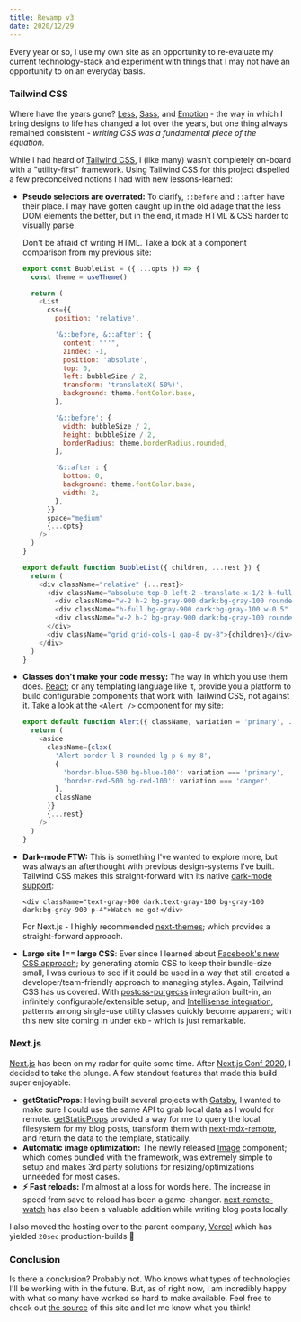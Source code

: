 ```yaml
---
title: Revamp v3
date: 2020/12/29
---
```


Every year or so, I use my own site as an opportunity to re-evaluate my current technology-stack and experiment with things that I may not have an opportunity to on an everyday basis.

### Tailwind CSS

Where have the years gone? [Less](http://lesscss.org/), [Sass](https://sass-lang.com/), and [Emotion](https://emotion.sh/) - the way in which I bring designs to life has changed a lot over the years, but one thing always remained consistent - _writing CSS was a fundamental piece of the equation._

While I had heard of [Tailwind CSS](https://tailwindcss.com/), I (like many) wasn't completely on-board with a "utility-first" framework. Using Tailwind CSS for this project dispelled a few preconceived notions I had with new lessons-learned:

- **Pseudo selectors are overrated:** To clarify, `::before` and `::after` have their place. I may have gotten caught up in the old adage that the less DOM elements the better, but in the end, it made HTML & CSS harder to visually parse.

  Don't be afraid of writing HTML. Take a look at a component comparison from my previous site:

  ```js filename=BubbleList.old.js
  export const BubbleList = ({ ...opts }) => {
    const theme = useTheme()

    return (
      <List
        css={{
          position: 'relative',

          '&::before, &::after': {
            content: "''",
            zIndex: -1,
            position: 'absolute',
            top: 0,
            left: bubbleSize / 2,
            transform: 'translateX(-50%)',
            background: theme.fontColor.base,
          },

          '&::before': {
            width: bubbleSize / 2,
            height: bubbleSize / 2,
            borderRadius: theme.borderRadius.rounded,
          },

          '&::after': {
            bottom: 0,
            background: theme.fontColor.base,
            width: 2,
          },
        }}
        space="medium"
        {...opts}
      />
    )
  }
  ```

  ```js filename=BubbleList.new.js
  export default function BubbleList({ children, ...rest }) {
    return (
      <div className="relative" {...rest}>
        <div className="absolute top-0 left-2 -translate-x-1/2 h-full z-10">
          <div className="w-2 h-2 bg-gray-900 dark:bg-gray-100 rounded-full absolute top-0 left-1/2 -translate-x-1/2" />
          <div className="h-full bg-gray-900 dark:bg-gray-100 w-0.5" />
          <div className="w-2 h-2 bg-gray-900 dark:bg-gray-100 rounded-full absolute bottom-0 left-1/2 -translate-x-1/2" />
        </div>
        <div className="grid grid-cols-1 gap-8 py-8">{children}</div>
      </div>
    )
  }
  ```

- **Classes don't make your code messy:** The way in which you use them does. [React](https://reactjs.org); or any templating language like it, provide you a platform to build configurable components that work with Tailwind CSS, not against it. Take a look at the `<Alert />` component for my site:

  ```js filename=Alert.js
  export default function Alert({ className, variation = 'primary', ...rest }) {
    return (
      <aside
        className={clsx(
          'Alert border-l-8 rounded-lg p-6 my-8',
          {
            'border-blue-500 bg-blue-100': variation === 'primary',
            'border-red-500 bg-red-100': variation === 'danger',
          },
          className
        )}
        {...rest}
      />
    )
  }
  ```

- **Dark-mode FTW:** This is something I've wanted to explore more, but was always an afterthought with previous design-systems I've built. Tailwind CSS makes this straight-forward with its native [dark-mode support](https://tailwindcss.com/docs/dark-mode):

  ```markup
  <div className="text-gray-900 dark:text-gray-100 bg-gray-100 dark:bg-gray-900 p-4">Watch me go!</div>
  ```

  For Next.js - I highly recommended [next-themes](https://github.com/pacocoursey/next-themes); which provides a straight-forward approach.

- **Large site !== large CSS**: Ever since I learned about [Facebook's new CSS approach](https://engineering.fb.com/2020/05/08/web/facebook-redesign/); by generating atomic CSS to keep their bundle-size small, I was curious to see if it could be used in a way that still created a developer/team-friendly approach to managing styles. Again, Tailwind CSS has us covered. With [postcss-purgecss](https://purgecss.com/) integration built-in, an infinitely configurable/extensible setup, and [Intellisense integration](https://tailwindcss.com/docs/intellisense), patterns among single-use utility classes quickly become apparent; with this new site coming in under `6kb` - which is just remarkable.

### Next.js

[Next.js](https://nextjs.org/) has been on my radar for quite some time. After [Next.js Conf 2020](https://nextjs.org/2020/conf), I decided to take the plunge. A few standout features that made this build super enjoyable:

- **getStaticProps**: Having built several projects with [Gatsby](https://gatsbyjs.com), I wanted to make sure I could use the same API to grab local data as I would for remote. [getStaticProps](https://nextjs.org/docs/basic-features/data-fetching#getstaticprops-static-generation) provided a way for me to query the local filesystem for my blog posts, transform them with [next-mdx-remote](https://github.com/hashicorp/next-mdx-remote), and return the data to the template, statically.
- **Automatic image optimization:** The newly released [Image](https://nextjs.org/docs/basic-features/image-optimization) component; which comes bundled with the framework, was extremely simple to setup and makes 3rd party solutions for resizing/optimizations unneeded for most cases.
- **⚡ Fast reloads:** I'm almost at a loss for words here. The increase in speed from save to reload has been a game-changer. [next-remote-watch](https://github.com/hashicorp/next-remote-watch) has also been a valuable addition while writing blog posts locally.

I also moved the hosting over to the parent company, [Vercel](https://vercel.com/) which has yielded `20sec` production-builds 🤯

### Conclusion

Is there a conclusion? Probably not. Who knows what types of technologies I'll be working with in the future. But, as of right now, I am incredibly happy with what so many have worked so hard to make available. Feel free to check out [the source](https://github.com/zslabs/zslabs-next) of this site and let me know what you think!

